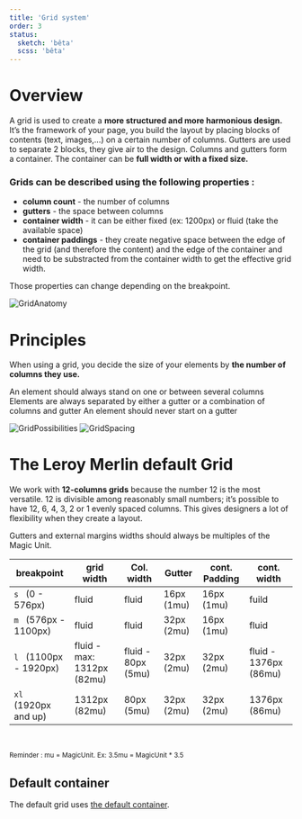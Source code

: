 ```yaml
---
title: 'Grid system'
order: 3
status:
  sketch: 'bêta'
  scss: 'bêta'
---
```


# Overview

A grid is used to create a **more structured and more harmonious design.** It’s the framework of your page, you build the layout by placing blocks of contents (text, images,…) on a certain number of columns.
Gutters are used to separate 2 blocks, they give air to the design.
Columns and gutters form a container. The container can be **full width or with a fixed size.**

### Grids can be described using the following properties :

- **column count** - the number of columns
- **gutters** - the space between columns
- **container width** - it can be either fixed (ex: 1200px) or fluid (take the available space)
- **container paddings** - they create negative space between the edge of the grid (and therefore the content) and the edge of the container and need to be substracted from the container width to get the effective grid width.

Those properties can change depending on the breakpoint.

![GridAnatomy](GridAnatomy.png)

# Principles

When using a grid, you decide the size of your elements by **the number of columns they use.**

<HintItem>
    An element should always stand on one or between several columns
</HintItem>
<HintItem>
    Elements are always separated by either a gutter or a combination of columns and gutter
</HintItem>
<HintItem dont>
    An element should never start on a gutter
</HintItem>

<br />

![GridPossibilities](GridPossibilities.png)
![GridSpacing](GridSpacing.png)

# The Leroy Merlin default Grid

We work with **12-columns grids** because the number 12 is the most versatile. 12 is divisible among reasonably small numbers; it’s possible to have 12, 6, 4, 3, 2 or 1 evenly spaced columns. This gives designers a lot of flexibility when they create a layout.

<HintItem>
    Gutters and external margins widths should always be multiples of the Magic Unit.
</HintItem>

<br />

| breakpoint                   | grid width                 | Col. width         | Gutter     | cont. Padding | cont. width           |
| ---------------------------- | -------------------------- | ------------------ | ---------- | ------------- | --------------------- |
| `s` &nbsp; (0 - 576px)       | fluid                      | fluid              | 16px (1mu) | 16px (1mu)    | fuild                 |
| `m` &nbsp; (576px - 1100px)  | fluid                      | fluid              | 32px (2mu) | 16px (1mu)    | fluid                 |
| `l` &nbsp; (1100px - 1920px) | fluid - max: 1312px (82mu) | fluid - 80px (5mu) | 32px (2mu) | 32px (2mu)    | fluid - 1376px (86mu) |
| `xl` &nbsp; (1920px and up)  | 1312px (82mu)              | 80px (5mu)         | 32px (2mu) | 32px (2mu)    | 1376px (86mu)         |

<br />

<small>Reminder : mu = MagicUnit. Ex: 3.5mu = MagicUnit \* 3.5</small>

## Default container

The default grid uses [the default container](/Foundations/Layout/Container/).

<br />

